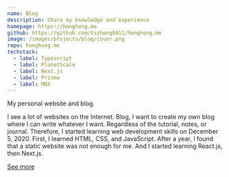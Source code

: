 ```yaml
---
name: Blog
description: Share my knowledge and experience
homepage: https://honghong.me
github: https://github.com/tszhong0411/honghong.me
image: /images/projects/blog/cover.png
repo: honghong.me
techstack:
  - label: Typescript
  - label: PlanetScale
  - label: Next.js
  - label: Prisma
  - label: MDX
---
```


My personal website and blog.

I see a lot of websites on the Internet. Blog, I want to create my own blog where I can write whatever I want. Regardless of the tutorial, notes, or journal. Therefore, I started learning web development skills on December 5, 2020. First, I learned HTML, CSS, and JavaScript. After a year, I found that a static website was not enough for me. And I started learning React.js, then Next.js.

[See more](/about)
